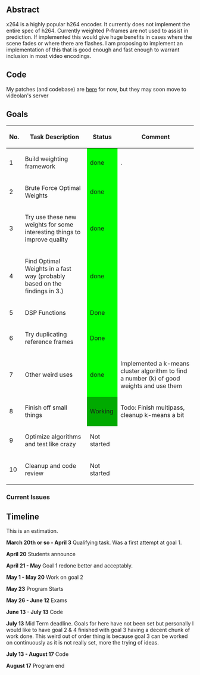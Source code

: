 {{SoCProject|year=2009|student=Dylan Yudaken|mentor=Jason Garrett-Glaser}}

== Abstract ==
x264 is a highly popular h264 encoder. It currently does not implement the entire spec of h264. Currently weighted P-frames are not used to assist in prediction. If implemented this would give huge benefits in cases where the scene fades or where there are flashes. I am proposing to implement an implementation of this that is good enough and fast enough to warrant inclusion in most video encodings.

== Code ==
My patches (and codebase) are [http://repo.or.cz/w/x264/x264-p-frames.git?a=shortlog;h=refs/heads/gsoc here] for now, but they may soon move to videolan's server

== Goals ==
{| class="wikitable"
! No. !! Task Description !! Status !! Comment
|-
|1 || Build weighting framework || style="background: #00ff00"|done || .
|-
|2 || Brute Force Optimal Weights||style="background: #00ff00"|done || 
|-
|3 || Try use these new weights for some interesting things to improve quality||style="background: #00ff00"|done || 
|-
|4 || Find Optimal Weights in a fast way (probably based on the findings in 3.) ||style="background: #00ff00"|done ||
|-
|5 || DSP Functions ||style="background: #00ff00"|Done ||
|-
|6 || Try duplicating reference frames ||style="background: #00ff00"|Done|| 
|-
|7 || Other weird uses ||style="background: #00ff00"|done || Implemented a k-means cluster algorithm to find a number (k) of good weights and use them 
|-
|8 || Finish off small things ||style="background: #00aa00"|Working || Todo: Finish multipass, cleanup k-means a bit
|-
|9 || Optimize algorithms and test like crazy || Not started || 
|-
|10 || Cleanup and code review || Not started || 
|}

===Current Issues===

== Timeline ==
This is an estimation.

'''March 20th or so - April 3''' Qualifying task. Was a first attempt at goal 1.

'''April 20''' Students announce

'''April 21 - May''' Goal 1 redone better and acceptably.

'''May 1 - May 20''' Work on goal 2

''' May 23''' Program Starts

''' May 26 - June 12 ''' Exams

''' June 13 - July 13''' Code

''' July 13''' Mid Term deadline. Goals for here have not been set but personally I would like to have goal 2 & 4 finished with goal 3 having a decent chunk of work done. This weird out of order thing is because goal 3 can be worked on continuously as it is not really set, more the trying of ideas.

''' July 13 - August 17''' Code

'''August 17''' Program end